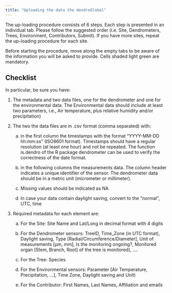 ```yaml
---
title: "Uploading the data the dendroGlobal"
---
```


The up-loading procedure consists of 6 steps. Each step is presented in an individual tab. Please follow the suggested order (i.e. Site, Dendrometers, Trees, Environment, Contributors, Submit). If you have more sites, repeat the up-loading procedure for each site. 

Before starting the procedure, move along the empty tabs to be aware of the information you will be asked to provide. Cells shaded light green are mandatory.

## Checklist

In particular, be sure you have:

1. The metadata and two data files, one for the dendrometer and one for the environmental data. The Environmental data should include at least two parameters, i.e., Air temperature, plus relative humidity and/or precipitation)

2. The two the data files are in .csv format (comma separated) with:
  <ol type="a">
    <li>in the first column the timestamps with the format “YYYY-MM-DD hh:mm:ss” (ISO8601 format). Timestamps should have a regular resolution (at least one hour) and not be repeated. The function is.dendro of the R package dendrometer can be used to verify the correctness of the date format.</li>
    <li>in the following columns the measurements data. The column header indicates a unique identifier of the sensor. The dendrometer data should be in a metric unit (micrometer or millimeter).</li>
    <li>Missing values should be indicated as NA</li>
    <li>In case your data contain daylight saving, convert to the "normal", UTC, time</li>
  </ol>
3. Required metadata for each element are:
  <ol type="a">
    <li>For the Site: Site Name and Lat/Long in decimal format with 4 digits</li>
    <li>For the Dendrometer sensors: TreeID, Time_Zone (in UTC format), Daylight saving, Type [Radial/Circumference/Diameter], Unit of measurements [μm, mm], Is the monitoring ongoing?, Monitored organ [Stem, Branch, Root] of the tree is monitored), ….</li>
    <li>For the Tree: Species</li>
    <li>For the Environmental sensors: Parameter [Air Temperature, Precipitation, …], Time Zone, Daylight saving and Unit)</li>
    <li>For the Contributor: First Names, Last Names, Affiliation and emails</li>
  </ol>
